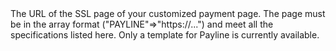   

  
<ParamField body="TemplateURLOptions" type="object" >     
The URL of the SSL page of your customized payment page. The page must be in the array format ("PAYLINE"=>"https://...") and meet all the specifications listed here. Only a template for Payline is currently available.    

<Expandable title="properties"><PaylineV2 />  
  

</Expandable> 
</ParamField>